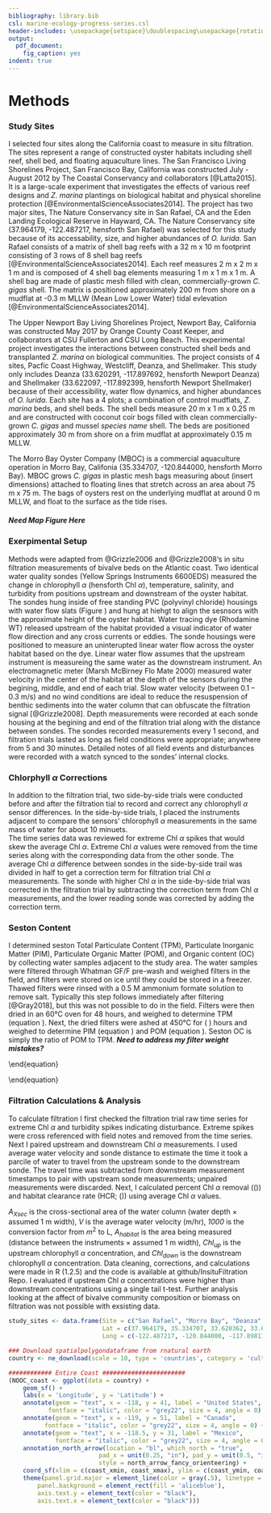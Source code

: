 ```yaml
---
bibliography: library.bib
csl: marine-ecology-progress-series.csl
header-includes: \usepackage{setspace}\doublespacing\usepackage{rotating}
output:
  pdf_document:
    fig_caption: yes
indent: true
---
```


# Methods

### Study Sites
I selected four sites along the California coast to measure in situ filtration.
The sites represent a range of constructed oyster habitats including shell reef, shell bed, and floating aquaculture lines.
The San Francisco Living Shorelines Project, San Francisco Bay, California was constructed July - August 2012 by The Coastal Conservancy and collaborators [@Latta2015]. 
It is a large-scale experiment that investigates the effects of various reef designs and *Z. marina* plantings on biological habitat and physical shoreline protection [@EnvironmentalScienceAssociates2014]. 
The project has two major sites, The Nature Conservancy site in San Rafael, CA and the Eden Landing Ecological Reserve in Hayward, CA. 
The Nature Conservancy site (37.964179, -122.487217, hensforth San Rafael) was selected for this study because of its accessability, size, and higher abundances of *O. lurida*. 
San Rafael consists of a matrix of shell bag reefs with a 32 m x 10 m footprint consisting of 3 rows of 8 shell bag reefs [@EnvironmentalScienceAssociates2014]. 
Each reef measures 2 m x 2 m x 1 m  and is composed of 4 shell bag elements measuring 1 m x 1 m x 1 m. A shell bag are made of plastic mesh filled with clean, commercially-grown *C. gigas* shell. 
The matrix is positioned approximately 200 m from shore on a mudflat at -0.3 m MLLW (Mean Low Lower Water) tidal evlevation [@EnvironmentalScienceAssociates2014]. 

The Upper Newport Bay Living Shorelines Project, Newport Bay, California was constructed May 2017 by Orange County Coast Keeper, and collaborators at CSU Fullerton and CSU Long Beach. 
This experimental project investigates the interactions between constructed shell beds and transplanted *Z. marina* on biological communities. 
The project consists of 4 sites, Pacfic Coast Highway, Westcliff, Deanza, and Shellmaker. This study only includes Deanza (33.620291, -117.897692, hensforth Newport Deanza) and Shellmaker (33.622097, -117.892399, hensforth Newport Shellmaker) because of their accessibility, water flow dynamics, and higher abundances of *O. lurida*. 
Each site has a 4 plots; a combination of control mudflats, *Z. marina* beds, and shell beds. The shell beds measure 20 m x 1 m x 0.25 m and are constructed with coconut coir bogs filled with clean commercially-grown *C. gigas* and mussel *species name* shell. 
The beds are positioned approximately 30 m from shore on a frim mudflat at approximately 0.15 m MLLW.

The Morro Bay Oyster Company (MBOC) is a commercial aquaculture operation in Morro Bay, Califonia (35.334707, -120.844000, hensforth Morro Bay). 
MBOC grows *C. gigas* in plastic mesh bags measuring about (insert dimensions) attached to floating lines that stretch across an area about 75 m x 75 m. 
The bags of oysters rest on the underlying mudflat at around 0 m MLLW, and float to the surface as the tide rises. 

##### Need Map Figure Here

### Exerpimental Setup
Methods were adapted from @Grizzle2006 and @Grizzle2008's in situ filtration measurements of bivalve beds on the Atlantic coast.
Two identical water quality sondes (Yellow Springs Instruments 6600EDS) measured the change in chlorophyll $\alpha$ (hensforth Chl $\alpha$), temperature, salinity, and turbidity from positions upstream and downstream of the oyster habitat. 
The sondes hung inside of free standing PVC (polyvinyl chloride) housings with water flow slats (Figure \ref{fig:fieldgear}) and hung at hiehgt to align the sesnsors with the approximate height of the oyster habitat. 
Water tracing dye (Rhodamine WT) released upstream of the habitat provided a visual indicator of water flow direction and any cross currents or eddies.
The sonde housings were positioned to measure an uninterupted linear water flow across the oyster habitat based on the dye.
Linear water flow assumes that the upstream instrument is measureing the same water as the downstream instrument.
An electromagnetic meter (Marsh McBirney Flo Mate 2000) measured water velocity in the center of the habitat at the depth of the sensors during the begining, middle, and end of each trial. 
Slow water velocity (between 0.1 – 0.3 m/s) and no wind conditions are ideal to reduce the resuspension of benthic sediments into the water column that can obfuscate the filtration signal [@Grizzle2008].
Depth measurements were recorded at each sonde housing at the begining and end of the filtration trial along with the distance between sondes.
The sondes recorded measurements every 1 second, and filtration trials lasted as long as field conditions were appropriate; anywhere from 5 and 30 minutes. 
Detailed notes of all field events and disturbances were recorded with a watch synced to the sondes' internal clocks.

### Chlorphyll $\alpha$ Corrections
In addition to the filtration trial, two side-by-side trials were conducted before and after the filtration tial to record and correct any chlorophyll $\alpha$ sensor differences.
In the side-by-side trials, I placed the instruments adjacent to compare the sensors' chlorophyll $\alpha$ measurements in the same mass of water for about 10 minuets.  
The time series data was reviewed for extreme Chl $\alpha$ spikes that would skew the average Chl $\alpha$.
Extreme Chl $\alpha$ values were removed from the time series along with the corresponding data from the other sonde.
The average Chl $\alpha$ difference between sondes in the side-by-side trail was divided in half to get a correction term for filtration trial Chl $\alpha$ measurements.
The sonde with higher Chl $\alpha$ in the side-by-side trial was corrected in the filtration trial by subtracting the correction term from Chl $\alpha$ measurements, and the lower reading sonde was corrected by adding the correction term.

\begin{figure}[h]
  \centering
  \includegraphics[width=0.5\textwidth]{Fieldwork instruments and gear copy.jpg}
  \caption{Two identical YSI 6600EDS water quality sondes were used to measure chlorophyll, temperature, salinity, and turbidity. The sondes were hung inside PVC housings to adjust the sensor depth in the water column. Water velocity measurements were taken with an Marsh McBirney Flo Mate 2000.}
  \label{fig:fieldgear}
\end{figure}

### Seston Content
I determined seston Total Particulate Content (TPM), Particulate Inorganic Matter (PIM), Particulate Organic Matter (POM), and Organic content (OC) by collecting water samples adjacent to the study area. 
The water samples were filtered through Whatman GF/F pre-wash and weighed filters in the field, and filters were stored on ice until they could be stored in a freezer. 
Thawed filters were rinsed with a 0.5 M ammonium formate solution to remove salt. 
Typically this step follows immediately after filtering [@Gray2018], but this was not possible to do in the field. 
Filters were then dried in an 60&deg;C oven for 48 hours, and weighed to determine TPM (equation \ref{Eq:TPM}). 
Next, the dried filters were ashed at 450&deg;C for \( \leq 4 \) hours and weighed to determine PIM (equation \ref{Eq:PIM}) and POM (equation \ref{Eq:POM}). Seston OC is simply the ratio of POM to TPM.
***Need to address my filter weight mistakes?***

\begin{equation}
\label{Eq:TPM}
TPM (mg/L)= \frac{[Filter Dry Weight (g) - Filter Pre Weight (g)] \times \frac{100 mg}{L}}{Water sample volume (mL) \times \frac{1 L}{1000 mL}} \
\end{equation}

\begin{equation}
\label{Eq:PIM}
PIM (mg/L)= \frac{[Filter Ash Weight (g) - Filter Pre Weight (g)] \times \frac{100 mg}{L}}{Water sample volume (ml)\times \frac{1 L}{1000 mL}} \
\end{equation}

\begin{equation}
\label{Eq:POM}
POM (mg/L) = TPM (mg/L) - PIM (mg/L)
\end{equation}

### Filtration Calculations & Analysis
To calculate filtration I first checked the filtration trial raw time series for extreme Chl $\alpha$ and turbidity spikes indicating disturbance.
Extreme spikes were cross referenced with field notes and removed from the time series. 
Next I paired upstream and downstream Chl $\alpha$ measurements. 
I used average water velocity and sonde distance to estimate the time it took a parcile of water to travel from the upstream sonde to the downstream sonde. 
The travel time was subtracted from downstream measurement timestamps to pair with upstream sonde measurements; unpaired measurements were discarded. 
Next, I calculated percent Chl $\alpha$ removal (\(\autoref{Eq:PrctChl}\)) and habitat clearance rate (HCR; \(\autoref{Eq:Lhrm2}\)) using average Chl $\alpha$ values. 

\begin{equation}
\label{Eq:PrctChl}
\% Chl\alpha Removal = \frac{Chl_{up} - Chl_{down}}{Chl_{up}} \times 100
\end{equation}

\begin{equation}
\label{Eq:Lhrm2}
HFR (Lhr^{-1}m^2) = \frac{A_{Xsec} \times V \times 1000}{A_{habitat}} \times \frac{Chl_{up} - Chl_{down}}{Chl_{up}}
\end{equation}

$A_{Xsec}$ is the cross-sectional area of the water column (water depth $\times$ assumed 1 m width), *V* is the average water velocity (m/hr), *1000* is the conversion factor from $m^2$ to L, $A_{habitat}$ is the area being measured (distance between the instruments $\times$ assumed 1 m width), $Chl_{up}$ is the upstream chlorophyll $\alpha$ concentration, and $Chl_{down}$ is the downstream chlorophyll $\alpha$ concentration.
Data cleaning, corrections, and calculations were made in R (1.2.5) and the code is available at github/InsituFiltration Repo.
I evaluated if upstream Chl $\alpha$ concentrations were higher than downstream concentrations using a single tail t-test. Further analysis looking at the affect of bivalve community composition or biomass on filtration was not possible with exsisting data.

```r
study_sites <- data.frame(Site = c("San Rafael", "Morro Bay", "Deanza", "Shellmaker"),
                          Lat = c(37.964179, 35.334707, 33.620362, 33.622098),
                          Long = c(-122.487217, -120.844000, -117.898110, -117.892408))

### Download spatialpolygondataframe from rnatural earth
country <- ne_download(scale = 10, type = 'countries', category = 'cultural', returnclass = 'sf')

############ Entire Coast #######################
(NOOC_coast <- ggplot(data = country) +
    geom_sf() +
    labs(x = 'Longitude', y = 'Latitude') +
    annotate(geom = "text", x = -118, y = 41, label = "United States", 
           fontface = "italic", color = "grey22", size = 4, angle = 0) +
    annotate(geom = "text", x = -119, y = 51, label = "Canada", 
          fontface = "italic", color = "grey22", size = 4, angle = 0) +
    annotate(geom = "text", x = -118.5, y = 31, label = "Mexico", 
             fontface = "italic", color = "grey22", size = 4, angle = 0) +
    annotation_north_arrow(location = "bl", which_north = "true", 
                         pad_x = unit(0.25, "in"), pad_y = unit(0.5, "in"),
                         style = north_arrow_fancy_orienteering) +
    coord_sf(xlim = c(coast_xmin, coast_xmax), ylim = c(coast_ymin, coast_ymax), expand = FALSE) +
    theme(panel.grid.major = element_line(color = gray(.5), linetype = 'solid', size = 0.25), 
        panel.background = element_rect(fill = 'aliceblue'),
        axis.text.y = element_text(color = "black"),
        axis.text.x = element_text(color = "black")))
```

